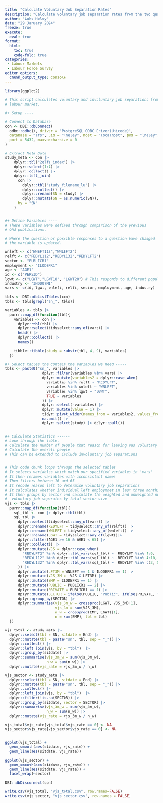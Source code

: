 ```yaml
---
title: "Calculate Voluntary Job Separation Rates"
description: "Calculate voluntary job separation rates from the two quarter labour force survey"
author: "Luke Heley"
date: "29 January 2024"
freeze: true
execute:
  eval: true
format:
  html:
    toc: true
    code-fold: true
categories:
 - Labour Markets
 - Labour Force Survey
editor_options:
  chunk_output_type: console
---
```


```r
library(ggplot2)

# This script calculates voluntary and involuntary job separations from the 
# labour market. 

#+ Setup ----

# Connect to Database
con <- DBI::dbConnect(
  odbc::odbc(), driver = "PostgreSQL ODBC Driver(Unicode)", 
  database = "lfs", uid = "lheley", host = "localhost", pwd = "lheley", 
  port = 5432, maxvarcharsize = 0
)

# Extract Meta Data
study_meta <- con |> 
    dplyr::tbl("2qlfs_index") |>
    dplyr::select(1:4) |>
    dplyr::collect() |>
    dplyr::left_join(
      con |>
        dplyr::tbl("study_filename_lu") |>
        dplyr::collect() |>
        dplyr::rename(SN = study) |>
        dplyr::mutate(SN = as.numeric(SN)),
      by = "SN"
    )


#+ Define Variables ----
# These variables were defined through comparison of the previous
# ONS publications. 

# Where the question or possible responses to a question have changed
# the variable is updated. 

wnleft <- c("WNEFT112","WNLEFT2")
relft <- c("REDYL112","REDYL132","REDYLFT2")
sector <- "PUBLICR1"
employment <- "ILODEFR1"
age <- "AGE1"
id <- c("PERSID")
lgwt <- c("LGWT","LGWT18", "LGWT20") # This responds to different population weights.
industry <- "INDD07M1"
vars <- c(id, lgwt, wnleft, relft, sector, employment, age, industry)

tbls <- DBI::dbListTables(con)
tbls <- tbls[grepl("sn_", tbls)]

variables <- tbls |>
  purrr::map_df(function(tbl){
    variables <- con |>
      dplyr::tbl(tbl) |>
      dplyr::select(tidyselect::any_of(vars)) |>
      head() |>
      dplyr::collect() |>
      names()
    
    tibble::tibble(study = substr(tbl, 4, 9), variables)
  })

#+ Select tables the contain the variables we need -----
tbls <- paste0("sn_", variables |> 
                 dplyr::filter(variables %in% vars) |>
                 dplyr::mutate(variables2 = dplyr::case_when(
                   variables %in% relft ~ "REDYLFT",
                   variables %in% wnleft ~ "WNLEFT",
                   variables %in% lgwt ~ "LGWT",
                   TRUE ~ variables
                 )) |>
                 dplyr::select(-variables) |>
                 dplyr::mutate(value = 1) |>
                 tidyr::pivot_wider(names_from = variables2, values_from = value)  |>
                 na.omit() |>
                 dplyr::select(study) |> dplyr::pull())


#+ Calculate Statistics ------
# Loop through the table. 
# Calculate the number of people that reason for leaving was voluntary separation
# Calculate the overall people
# This can be extended to include involuntary job separations


# This code chunk loops through the selected tables
# It selects variables which match our specified variables in 'vars'
# It then renames variables with inconsistent names
# Then filters between 16 and 65
# It recode reason left to determine voluntary job separations
# It calculates whether individual left employmnet in last three months
# It then groups by sector and calculate the weighted and unweighted number of 
#  voluntary job separates by total sector size
vjs <- tbls |>
  purrr::map_df(function(tbl){
    sql_tbl <- con |> dplyr::tbl(tbl) 
    sql_tbl |>
      dplyr::select(tidyselect::any_of(vars)) |>
      dplyr::rename(REDYLFT = tidyselect::any_of(relft)) |>
      dplyr::rename(WNLEFT = tidyselect::any_of(wnleft)) |>
      dplyr::rename(LGWT = tidyselect::any_of(lgwt))|>
      dplyr::filter(AGE1 >= 16 & AGE1 < 65) |>
      dplyr::collect() |>
      dplyr::mutate(VJS = dplyr::case_when(
        "REDYLFT2" %in% dplyr::tbl_vars(sql_tbl) ~  REDYLFT %in% 4:9,
        "REDYL112" %in% dplyr::tbl_vars(sql_tbl) ~  REDYLFT %in% 4:10,
        "REDYL132" %in% dplyr::tbl_vars(sql_tbl) ~  REDYLFT %in% c(3, 5:11)
      )) |>
      dplyr::mutate(LFT3M = WNLEFT == 1 & ILODEFR1 == 1) |> 
      dplyr::mutate(VJS_3M =  VJS & LFT3M) |>
      dplyr::mutate(EMP = ILODEFR1 == 1) |>
      dplyr::mutate(PUBLIC = PUBLICR1 == 2) |>
      dplyr::mutate(PRIVATE = PUBLICR1 == 1) |>
      dplyr::mutate(SECTOR = ifelse(PUBLIC, "Public", ifelse(PRIVATE, "Private", NA))) |>
      dplyr::group_by(SECTOR) |>
      dplyr::summarise(vjs_3m_w = crossprod(LGWT, VJS_3M)[1],
                       vjs_3m = sum(VJS_3M),
                       n_w = crossprod(EMP, LGWT)[1],
                       n = sum(EMP), tbl = tbl)
  })

vjs_total <- study_meta |> 
  dplyr::select(tbl = SN, sitdate = End) |>
  dplyr::mutate(tbl = paste("sn", tbl, sep = "_")) |>
  dplyr::collect() |>
  dplyr::left_join(vjs, by = "tbl")  |>
  dplyr::group_by(sitdate) |>
  dplyr::summarise(vjs_3m_w = sum(vjs_3m_w),
                   n_w = sum(n_w)) |>
  dplyr::mutate(vjs_rate = vjs_3m_w / n_w) 

vjs_sector <- study_meta |> 
  dplyr::select(tbl = SN, sitdate = End) |>
  dplyr::mutate(tbl = paste("sn", tbl, sep = "_")) |>
  dplyr::collect() |>
  dplyr::left_join(vjs, by = "tbl")  |>
  dplyr::filter(!is.na(SECTOR)) |>
  dplyr::group_by(sitdate, sector = SECTOR) |>
  dplyr::summarise(vjs_3m_w = sum(vjs_3m_w),
                   n_w = sum(n_w)) |>
  dplyr::mutate(vjs_rate = vjs_3m_w / n_w) 

vjs_total$vjs_rate[vjs_total$vjs_rate == 0] <- NA
vjs_sector$vjs_rate[vjs_sector$vjs_rate == 0] <- NA


ggplot(vjs_total) + 
  geom_smooth(aes(sitdate, vjs_rate)) +
  geom_line(aes(sitdate, vjs_rate))

ggplot(vjs_sector) +
  geom_smooth(aes(sitdate, vjs_rate)) +
  geom_line(aes(sitdate, vjs_rate)) +
  facet_wrap(~sector)

DBI::dbDisconnect(con)

write.csv(vjs_total, "vjs_total.csv", row.names=FALSE)
write.csv(vjs_sector, "vjs_sector.csv", row.names = FALSE)
```
